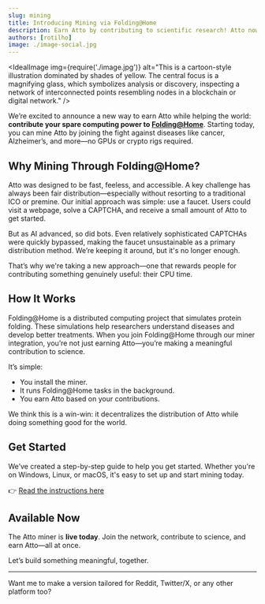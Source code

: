 ```yaml
---
slug: mining
title: Introducing Mining via Folding@Home
description: Earn Atto by contributing to scientific research! Atto now integrates with Folding@Home, allowing users to mine cryptocurrency while supporting disease research. Learn how to get started today.
authors: [rotilho]
image: ./image-social.jpg
---
```




<IdealImage
  img={require('./image.jpg')}
  alt="This is a cartoon-style illustration dominated by shades of yellow. The central focus is a magnifying glass, which symbolizes analysis or discovery, inspecting a network of interconnected points resembling nodes in a blockchain or digital network."
/>

We’re excited to announce a new way to earn Atto while helping the world: **contribute your spare computing power to [Folding@Home](https://foldingathome.org/)**. Starting today, you can mine Atto by joining the fight against diseases like cancer, Alzheimer’s, and more—no GPUs or crypto rigs required.

<!-- truncate -->

## Why Mining Through Folding@Home?

Atto was designed to be fast, feeless, and accessible. A key challenge has always been fair distribution—especially without resorting to a traditional ICO or premine. Our initial approach was simple: use a faucet. Users could visit a webpage, solve a CAPTCHA, and receive a small amount of Atto to get started.

But as AI advanced, so did bots. Even relatively sophisticated CAPTCHAs were quickly bypassed, making the faucet unsustainable as a primary distribution method. We’re keeping it around, but it's no longer enough.

That’s why we're taking a new approach—one that rewards people for contributing something genuinely useful: their CPU time.

## How It Works

Folding@Home is a distributed computing project that simulates protein folding. These simulations help researchers understand diseases and develop better treatments. When you join Folding@Home through our miner integration, you’re not just earning Atto—you’re making a meaningful contribution to science.

It’s simple:
- You install the miner.
- It runs Folding@Home tasks in the background.
- You earn Atto based on your contributions.

We think this is a win-win: it decentralizes the distribution of Atto while doing something good for the world.

## Get Started

We’ve created a step-by-step guide to help you get started. Whether you're on Windows, Linux, or macOS, it's easy to set up and start mining today.

👉 [Read the instructions here](http://atto.cash/docs/mining)

## Available Now

The Atto miner is **live today**. Join the network, contribute to science, and earn Atto—all at once.

Let’s build something meaningful, together.

---

Want me to make a version tailored for Reddit, Twitter/X, or any other platform too?

